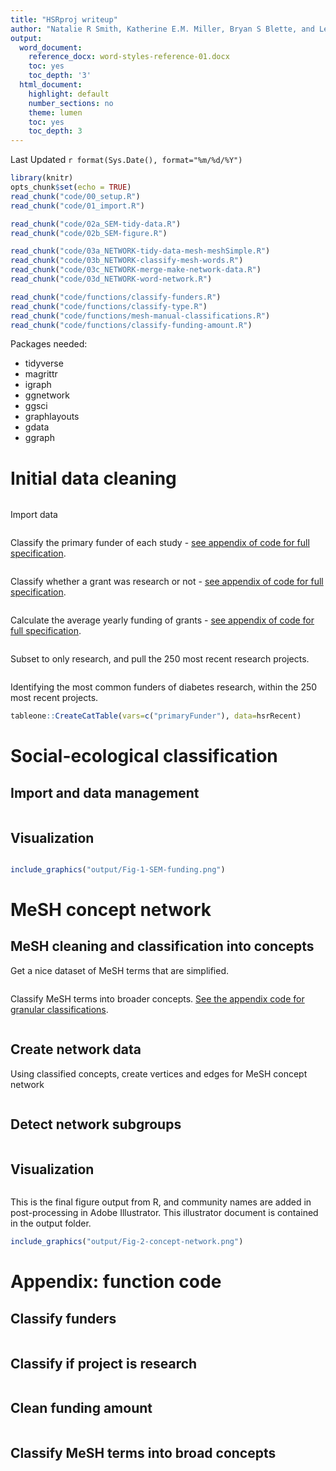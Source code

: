 ```yaml
---
title: "HSRproj writeup"
author: "Natalie R Smith, Katherine E.M. Miller, Bryan S Blette, and Leah Frerichs"
output:
  word_document:
    reference_docx: word-styles-reference-01.docx
    toc: yes
    toc_depth: '3'
  html_document:
    highlight: default
    number_sections: no
    theme: lumen
    toc: yes
    toc_depth: 3
---
```



Last Updated `r format(Sys.Date(), format="%m/%d/%Y")`


```r
library(knitr)
opts_chunk$set(echo = TRUE)
read_chunk("code/00_setup.R")
read_chunk("code/01_import.R")

read_chunk("code/02a_SEM-tidy-data.R")
read_chunk("code/02b_SEM-figure.R")

read_chunk("code/03a_NETWORK-tidy-data-mesh-meshSimple.R")
read_chunk("code/03b_NETWORK-classify-mesh-words.R")
read_chunk("code/03c_NETWORK-merge-make-network-data.R")
read_chunk("code/03d_NETWORK-word-network.R")

read_chunk("code/functions/classify-funders.R")
read_chunk("code/functions/classify-type.R")
read_chunk("code/functions/mesh-manual-classifications.R")
read_chunk("code/functions/classify-funding-amount.R")
```


Packages needed: 

+ tidyverse
+ magrittr
+ igraph
+ ggnetwork
+ ggsci
+ graphlayouts
+ gdata
+ ggraph

# Initial data cleaning

```r
```

Import data
```r
```

Classify the primary funder of each study - [see appendix of code for full specification](#funder).
```r
```

Classify whether a grant was research or not - [see appendix of code for full specification](#research). 
```r
```

Calculate the average yearly funding of grants - [see appendix of code for full specification](#fundingamt). 
```r
```


Subset to only research, and pull the 250 most recent research projects. 
```r
```


Identifying the most common funders of diabetes research, within the 250 most recent projects. 
```r
tableone::CreateCatTable(vars=c("primaryFunder"), data=hsrRecent)
```


# Social-ecological classification

## Import and data management
```r
```


## Visualization 
```r
```

```r
include_graphics("output/Fig-1-SEM-funding.png")
```



# MeSH concept network

## MeSH cleaning and classification into concepts
Get a nice dataset of MeSH terms that are simplified. 
```r
```

Classify MeSH terms into broader concepts. [See the appendix code for granular classifications](#concepts).
```r
```


## Create network data
Using classified concepts, create vertices and edges for MeSH concept network
```r
```

## Detect network subgroups
```r
```

## Visualization
```r
```

This is the final figure output from R, and community names are added in post-processing in Adobe Illustrator. This illustrator document is contained in the output folder. 
```r
include_graphics("output/Fig-2-concept-network.png")
```


# Appendix: function code

## Classify funders {#funder}
```r
```

## Classify if project is research {#research}
```r
```

## Clean funding amount {#fundingamt}
```r
```

## Classify MeSH terms into broad concepts {#concepts}
```r
```




